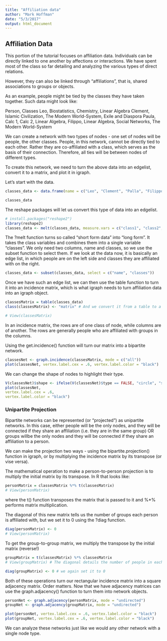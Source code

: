 ```yaml
---
title: "Affiliation data"
author: "Mark Hoffman"
date: "5/3/2017"
output: html_document
---
```


## Affiliation Data

This portion of the tutorial focuses on affiliation data. Individuals can be directly linked to one another by affections or interactions. We have spent most of the class so far detailing and analyzing the various types of direct relations. 

However, they can also be linked through "affiliations", that is, shared associations to groups or objects.  

As an example, people might be tied by the classes they have taken together. Such data might look like:
  
  Person,  Classes
Leo,     Biostatistics, Chemistry, Linear Algebra
Clement, Islamic Civilization, The Modern World-System, Exile and Diaspora
Paula,   Calc 1, Calc 2, Linear Algebra, 
Filippo, Linear Algebra, Social Networks, The Modern World-System

We can create a network with two types of nodes - one set of nodes will be people, the other classes. People, in this network, cannot be directly tied to each other. Rather they are co-affiliated with a class, which serves as the basis of their connection. Therefore, all ties will be between nodes of different types.

To create this network, we need to turn the above data into an edgelist, convert it to a matrix, and plot it in igraph.

Let's start with the data.

```r
classes_data <- data.frame(name = c("Leo", "Clement", "Palla", "Filippo"), class1 = c("Biostatistics","Islamic Civ", "Calc 1", "Linear Algebra"), class2 = c("Chemistry", "The Modern World-System", "Calc 2", "Social Networks"), class3 = c("Linear Algebra", "Exile and Diaspora", "Linear Algebra", "The Modern World-System"), stringsAsFactors = FALSE)

classes_data
```

The reshape packages will let us convert this type of data into an edgelist.

```r
# install.packages("reshape2")
library(reshape2)
classes_data <- melt(classes_data, measure.vars = c("class1", "class2","class3"), value.name = "classes", variable.name = "order")
```

The ?melt function turns so called "short form data" into "long form". It takes the class variables and combines them into a single variable "classes". We only need two columns, name and classes, so we use the subset function to select them. If we look at the data now, it is basically an edge list, in which people are on the left side and classes they are affiliated with on the right.

```r
classes_data <- subset(classes_data, select = c("name", "classes"))
```

Once we have such an edge list, we can then use the table function to turn it into an incidence matrix, which is what igraph needs to turn affiliation data into an igraph object.

```r
classesMatrix = table(classes_data)
class(classesMatrix) <- "matrix" # And we convert it from a table to a matrix

# View(classesMatrix)
```

In an incidence matrix, the rows are of one class of node, while columns are of another. The rows are generally people who are affiliated with groups in the columns. 

Using the get.incidence() function will turn our matrix into a bipartite network. 

```r
classesNet <- graph.incidence(classesMatrix, mode = c("all"))
plot(classesNet, vertex.label.cex = .6, vertex.label.color = "black")
```

We can change the shape of nodes to highlight their type.

```r
V(classesNet)$shape <- ifelse(V(classesNet)$type == FALSE, "circle", "square")
plot(classesNet, 
vertex.label.cex = .6, 
vertex.label.color = "black")
```

### Unipartite Projection

Bipartite networks can be represented (or "projected") as unipartite networks.  In this case, either people will be the only nodes, and they will be connected if they share an affiliation (i.e. they are in the same group) OR groups willbe the only nodes and they will be connected if they share an affiliation to a person. 

We can make the projection two ways - using the bipartite.projection() function in igraph, or by multiplying the incidence matrix by its transpose (or vise versa).  

The mathematical operation to make a person-to-person projection is to multiply the initial matrix by its transpose. In R that looks like:

```r
personMatrix = classesMatrix %*% t(classesMatrix) 
# View(personMatrix)
```

where the t() function transposes the matrix that is passed to it and %*% performs matrix multiplication. 

The diagonal of this new matrix tells us the number of groups each person is affiliated with, but we set it to 0 using the ?diag function.

```r
diag(personMatrix) <- 0 
# View(personMatrix)
```

To get the group-to-group matrix, we multiply the transpose by the initial matrix (reverse!)

```r
groupMatrix = t(classesMatrix) %*% classesMatrix
# View(groupMatrix) # The diagonal details the number of people in each class

diag(groupMatrix) <- 0 # we again set it to 0
```

Both of these operations turn our rectangular incidence matrix into a square adjacency matrix. Order matters. Now that we have adjacency matrices can use the graph.adjacency() function to turn them into network objects.

```r
personNet <- graph.adjacency(personMatrix, mode = "undirected")
groupNet <- graph.adjacency(groupMatrix, mode = "undirected")

plot(personNet, vertex.label.cex = .6, vertex.label.color = "black")
plot(groupNet, vertex.label.cex = .6, vertex.label.color = "black")
```

We can analyze these networks just like we would any other network with a single node type.
